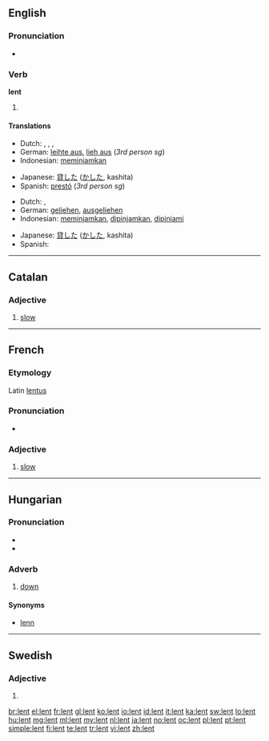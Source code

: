 {{also|Lent}}
==English==

===Pronunciation===
* {{IPA|/lɛnt/}}
*: {{rhymes|ɛnt}}

===Verb===
'''lent'''

# {{past of|[[lend]]}}

====Translations====
{{trans-top|past tense of lend}}
* Dutch: {{t-|nl|leende}}, {{t-|nl|leenden}}, {{t-|nl|leende uit}}, {{t-|nl|leenden uit}}
* German: [[leihte aus]], [[lieh aus]] (''3rd person sg'')
* Indonesian: [[pinjam|meminjamkan]]
{{trans-mid}}
* Japanese: [[貸した]] ([[かした]], kashita)
* Spanish: [[prestó]] (''3rd person sg'')
{{trans-bottom}}

{{trans-top|past participle of lend}}
* Dutch: {{t+|nl|geleend}}, {{t+|nl|uitgeleend}}
* German: [[geliehen]], [[ausgeliehen]]
* Indonesian: [[pinjam|meminjamkan]], [[pinjam|dipinjamkan]], [[pinjam|dipinjami]]
{{trans-mid}}
* Japanese: [[貸した]] ([[かした]], kashita)
* Spanish: {{t-|es|prestado}}
{{trans-bottom}}

----
==Catalan==
===Adjective===
{{ca-adj}}

# [[slow]]

----
==French==

===Etymology===
Latin [[lentus]]

===Pronunciation===
* {{audio|Fr-lent.ogg|audio}}

===Adjective===
{{fr-adj}}

# [[slow]]

----

==Hungarian==

===Pronunciation===
* {{IPA|/ˈlɛnt/|lang=hu}}
* {{hyphenation|lent}}

===Adverb===
{{infl|hu|adverb}}

# [[down]]

====Synonyms====
* [[lenn]]

----

==Swedish==

===Adjective===
{{infl|sv|adjective form}}

# {{sv-adj-form-abs-indef-n|len}}

[[br:lent]]
[[el:lent]]
[[fr:lent]]
[[gl:lent]]
[[ko:lent]]
[[io:lent]]
[[id:lent]]
[[it:lent]]
[[ka:lent]]
[[sw:lent]]
[[lo:lent]]
[[hu:lent]]
[[mg:lent]]
[[ml:lent]]
[[my:lent]]
[[nl:lent]]
[[ja:lent]]
[[no:lent]]
[[oc:lent]]
[[pl:lent]]
[[pt:lent]]
[[simple:lent]]
[[fi:lent]]
[[te:lent]]
[[tr:lent]]
[[vi:lent]]
[[zh:lent]]